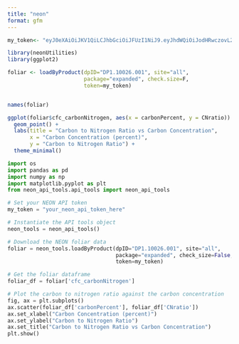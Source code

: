 ```yaml
---
title: "neon"
format: gfm
---
```


```r
my_token<- "eyJ0eXAiOiJKV1QiLCJhbGciOiJFUzI1NiJ9.eyJhdWQiOiJodHRwczovL2RhdGEubmVvbnNjaWVuY2Uub3JnL2FwaS92MC8iLCJzdWIiOiJ0dWZmQGNvbG9yYWRvLmVkdSIsInNjb3BlIjoicmF0ZTpwdWJsaWMiLCJpc3MiOiJodHRwczovL2RhdGEubmVvbnNjaWVuY2Uub3JnLyIsImV4cCI6MTg0MDgyMjY0MCwiaWF0IjoxNjgzMTQyNjQwLCJlbWFpbCI6InR1ZmZAY29sb3JhZG8uZWR1In0._Z_8kAkCRz8ou3YFgalSlB5AhdGKZ23D034inZRquMjnjAFK0-b1TPrj3pGryiAUIcUegqIBdCZAKIm24E0cfA"
```

```r
library(neonUtilities)
library(ggplot2)

foliar <- loadByProduct(dpID="DP1.10026.001", site="all", 
                        package="expanded", check.size=F,
                        token=my_token)


names(foliar)

ggplot(foliar$cfc_carbonNitrogen, aes(x = carbonPercent, y = CNratio)) +
  geom_point() +
  labs(title = "Carbon to Nitrogen Ratio vs Carbon Concentration",
       x = "Carbon Concentration (percent)",
       y = "Carbon to Nitrogen Ratio") +
  theme_minimal()
```


```python
import os
import pandas as pd
import numpy as np
import matplotlib.pyplot as plt
from neon_api_tools.api_tools import neon_api_tools

# Set your NEON API token
my_token = "your_neon_api_token_here"

# Instantiate the API tools object
neon_tools = neon_api_tools()

# Download the NEON foliar data
foliar = neon_tools.loadByProduct(dpID="DP1.10026.001", site="all",
                                  package="expanded", check_size=False,
                                  token=my_token)

# Get the foliar dataframe
foliar_df = foliar['cfc_carbonNitrogen']

# Plot the carbon to nitrogen ratio against the carbon concentration
fig, ax = plt.subplots()
ax.scatter(foliar_df['carbonPercent'], foliar_df['CNratio'])
ax.set_xlabel("Carbon Concentration (percent)")
ax.set_ylabel("Carbon to Nitrogen Ratio")
ax.set_title("Carbon to Nitrogen Ratio vs Carbon Concentration")
plt.show()
```


